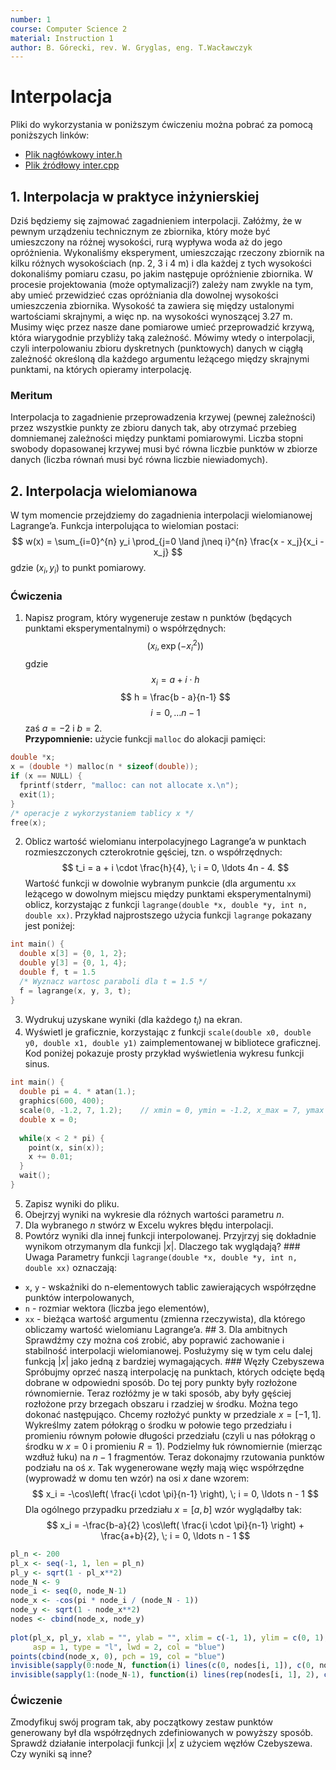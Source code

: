 ```yaml
---
number: 1
course: Computer Science 2
material: Instruction 1
author: B. Górecki, rev. W. Gryglas, eng. T.Wacławczyk
---
```


# Interpolacja

Pliki do wykorzystania w poniższym ćwiczeniu można pobrać za pomocą poniższych linków:

  - [Plik nagłówkowy inter.h](http://ccfd.github.io/courses/code/info2/inter.h)
  - [Plik źródłowy inter.cpp](http://ccfd.github.io/courses/code/info2/inter.cpp)


## 1. Interpolacja w praktyce inżynierskiej

Dziś będziemy się zajmować zagadnieniem interpolacji.
Załóżmy, że w pewnym urządzeniu technicznym ze zbiornika, który może być umieszczony na różnej wysokości, rurą wypływa woda aż do jego opróżnienia.
Wykonaliśmy eksperyment, umieszczając rzeczony zbiornik na kilku różnych wysokościach (np. 2, 3 i 4 m) i dla każdej z tych wysokości dokonaliśmy pomiaru czasu, po jakim następuje opróżnienie zbiornika.
W procesie projektowania (może optymalizacji?) zależy nam zwykle na tym, aby umieć przewidzieć czas opróżniania dla dowolnej wysokości umieszczenia zbiornika.
Wysokość ta zawiera się między ustalonymi wartościami skrajnymi, a więc np. na wysokości wynoszącej 3.27 m.
Musimy więc przez nasze dane pomiarowe umieć przeprowadzić krzywą, która wiarygodnie przybliży taką zależność.
Mówimy wtedy o interpolacji, czyli interpolowaniu zbioru dyskretnych (punktowych) danych w ciągłą zależność określoną dla każdego argumentu leżącego między skrajnymi punktami, na których opieramy interpolację.

### Meritum

Interpolacja to zagadnienie przeprowadzenia krzywej (pewnej zależności) przez wszystkie punkty ze zbioru danych tak, aby otrzymać przebieg domniemanej zależności między punktami pomiarowymi.
Liczba stopni swobody dopasowanej krzywej musi być równa liczbie punktów w zbiorze danych (liczba równań musi być równa liczbie niewiadomych).

## 2. Interpolacja wielomianowa

W tym momencie przejdziemy do zagadnienia interpolacji wielomianowej Lagrange’a.
Funkcja interpolująca to wielomian postaci:
$$
w(x) = \sum_{i=0}^{n} y_i \prod_{j=0 \land j\neq i}^{n} \frac{x - x_j}{x_i - x_j}
$$
gdzie $(x_i, y_i)$ to punkt pomiarowy.

### Ćwiczenia

1. Napisz program, który wygeneruje zestaw n punktów (będących punktami eksperymentalnymi) o współrzędnych:
$$
\left( x_i, \exp(-x_i^2) \right)
$$ 
gdzie
$$
x_i = a + i \cdot h
$$
$$
h = \frac{b - a}{n-1}
$$
$$
i = 0, \ldots n-1
$$
zaś $a = -2$ i $b = 2$.  
**Przypomnienie:** użycie funkcji `malloc` do alokacji pamięci:

```c++
double *x;
x = (double *) malloc(n * sizeof(double));
if (x == NULL) {
  fprintf(stderr, "malloc: can not allocate x.\n");
  exit(1);
}
/* operacje z wykorzystaniem tablicy x */
free(x);
```
2. Oblicz wartość wielomianu interpolacyjnego Lagrange’a w punktach rozmieszczonych czterokrotnie gęściej, tzn. o współrzędnych:
$$
t_i = a + i \cdot \frac{h}{4}, \; i = 0, \ldots 4n - 4.
$$
Wartość funkcji w dowolnie wybranym punkcie (dla argumentu `xx` leżącego w dowolnym miejscu między punktami eksperymentalnymi) oblicz, korzystając z funkcji `lagrange(double *x, double *y, int n, double xx)`.
Przykład najprostszego użycia funkcji `lagrange` pokazany jest poniżej:

```c++
int main() {
  double x[3] = {0, 1, 2};
  double y[3] = {0, 1, 4};
  double f, t = 1.5
  /* Wyznacz wartosc paraboli dla t = 1.5 */
  f = lagrange(x, y, 3, t);
}
```
3. Wydrukuj uzyskane wyniki (dla każdego $t_i$) na ekran.
4. Wyświetl je graficznie, korzystając z funkcji  `scale(double x0, double y0, double x1, double y1)` zaimplementowanej w bibliotece graficznej.
Kod poniżej pokazuje prosty przykład wyświetlenia wykresu funkcji sinus.
```c++
int main() {
  double pi = 4. * atan(1.);
  graphics(600, 400);
  scale(0, -1.2, 7, 1.2);    // xmin = 0, ymin = -1.2, x_max = 7, ymax = 1.2
  double x = 0;
  
  while(x < 2 * pi) {
    point(x, sin(x));
    x += 0.01;
  }
  wait();
}
```
5. Zapisz wyniki do pliku.
6. Obejrzyj wyniki na wykresie dla różnych wartości parametru $n$.
7. Dla wybranego $n$ stwórz w Excelu wykres błędu interpolacji.
8. Powtórz wyniki dla innej funkcji interpolowanej.
Przyjrzyj się dokładnie wynikom otrzymanym dla funkcji $|x|$.
Dlaczego tak wyglądają?
### Uwaga
Parametry funkcji `lagrange(double *x, double *y, int n, double xx)` oznaczają:
  - `x`, `y` - wskaźniki do n-elementowych tablic zawierających współrzędne punktów interpolowanych,
  - `n` - rozmiar wektora (liczba jego elementów),
  - `xx` - bieżąca wartość argumentu (zmienna rzeczywista), dla którego obliczamy wartość wielomianu Lagrange’a.
## 3. Dla ambitnych
Sprawdźmy czy można coś zrobić, aby poprawić zachowanie i stabilność interpolacji wielomianowej.
Posłużymy się w tym celu dalej funkcją $|x|$ jako jedną z bardziej wymagających.
### Węzły Czebyszewa
Spróbujmy oprzeć naszą interpolację na punktach, których odcięte będą dobrane w odpowiedni sposób.
Do tej pory punkty były rozłożone równomiernie.
Teraz rozłóżmy je w taki sposób, aby były gęściej rozłożone przy brzegach obszaru i rzadziej w środku.
Można tego dokonać następująco.
Chcemy rozłożyć punkty w przedziale $x = [-1, 1]$.
Wykreślmy zatem półokrąg o środku w połowie tego przedziału i promieniu równym połowie długości przedziału (czyli u nas półokrąg o środku w $x = 0$ i promieniu $R = 1$).
Podzielmy łuk równomiernie (mierząc wzdłuż łuku) na $n - 1$ fragmentów.
Teraz dokonajmy rzutowania punktów podziału na oś $x$.
Tak wygenerowane węzły mają więc współrzędne (wyprowadź w domu ten wzór) na osi $x$ dane wzorem:
$$
x_i = -\cos\left( \frac{i \cdot \pi}{n-1} \right), \; i = 0, \ldots n - 1
$$
Dla ogólnego przypadku przedziału $x = [a, b]$ wzór wyglądałby tak:
$$
x_i = -\frac{b-a}{2} \cos\left( \frac{i \cdot \pi}{n-1} \right) + \frac{a+b}{2}, \; i = 0, \ldots n - 1
$$
```r
pl_n <- 200
pl_x <- seq(-1, 1, len = pl_n)
pl_y <- sqrt(1 - pl_x**2)
node_N <- 9
node_i <- seq(0, node_N-1)
node_x <- -cos(pi * node_i / (node_N - 1))
node_y <- sqrt(1 - node_x**2)
nodes <- cbind(node_x, node_y)
  
plot(pl_x, pl_y, xlab = "", ylab = "", xlim = c(-1, 1), ylim = c(0, 1),
     asp = 1, type = "l", lwd = 2, col = "blue")
points(cbind(node_x, 0), pch = 19, col = "blue")
invisible(sapply(0:node_N, function(i) lines(c(0, nodes[i, 1]), c(0, nodes[i, 2]), lty = 2)))
invisible(sapply(1:(node_N-1), function(i) lines(rep(nodes[i, 1], 2), c(0, nodes[i, 2]), lty = 2, col = "blue")))
```
### Ćwiczenie
Zmodyfikuj swój program tak, aby początkowy zestaw punktów generowany był dla współrzędnych zdefiniowanych w powyższy sposób.
Sprawdź działanie interpolacji funkcji $|x|$ z użyciem węzłów Czebyszewa.
Czy wyniki są inne?
